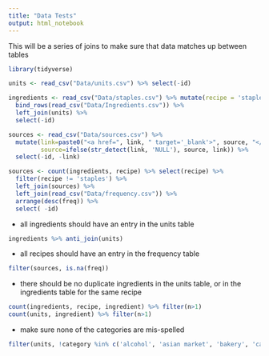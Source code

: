 ```yaml
---
title: "Data Tests"
output: html_notebook
---
```


This will be a series of joins to make sure that data matches up between tables

```r
library(tidyverse)

units <- read_csv("Data/units.csv") %>% select(-id)

ingredients <- read_csv("Data/staples.csv") %>% mutate(recipe = 'staples') %>%
  bind_rows(read_csv("Data/Ingredients.csv")) %>% 
  left_join(units) %>%
  select(-id)

sources <- read_csv("Data/sources.csv") %>% 
  mutate(link=paste0("<a href=", link, " target='_blank'>", source, "</a>"),
         source=ifelse(str_detect(link, 'NULL'), source, link)) %>%
  select(-id, -link)

sources <- count(ingredients, recipe) %>% select(recipe) %>%
  filter(recipe != 'staples') %>%
  left_join(sources) %>%
  left_join(read_csv("Data/frequency.csv")) %>%
  arrange(desc(freq)) %>%
  select( -id)

```

- all ingredients should have an entry in the units table
```r
ingredients %>% anti_join(units)
```

- all recipes should have an entry in the frequency table
```r
filter(sources, is.na(freq))
```
- there should be no duplicate ingredients in the units table, or in the ingredients table for the same recipe
```r
count(ingredients, recipe, ingredient) %>% filter(n>1)
count(units, ingredient) %>% filter(n>1)
```

- make sure none of the categories are mis-spelled
```r
filter(units, !category %in% c('alcohol', 'asian market', 'bakery', 'canned goods', 'dairy', 'dried goods', 'frozen food', 'meat', 'produce', 'spices')) 
```


